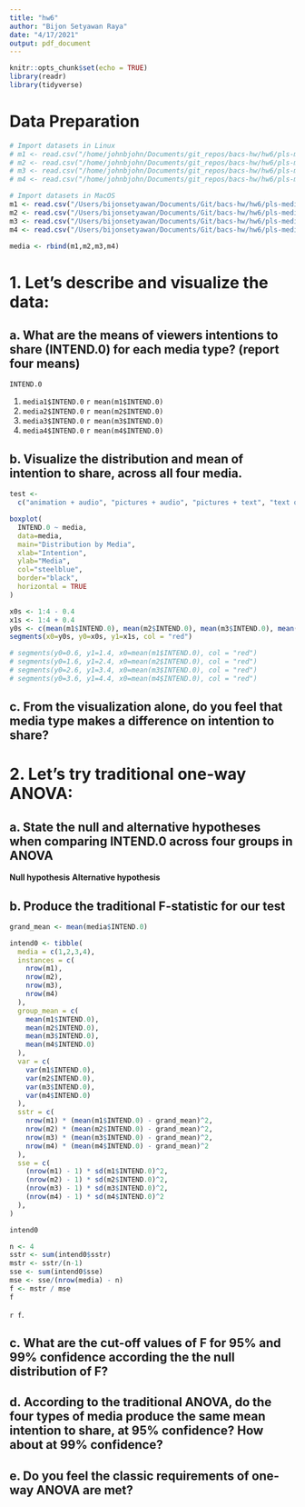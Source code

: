 ```yaml
---
title: "hw6"
author: "Bijon Setyawan Raya"
date: "4/17/2021"
output: pdf_document
---
```


```r
knitr::opts_chunk$set(echo = TRUE)
library(readr)
library(tidyverse)
```

# Data Preparation

```r
# Import datasets in Linux
# m1 <- read.csv("/home/johnbjohn/Documents/git_repos/bacs-hw/hw6/pls-media1.csv")
# m2 <- read.csv("/home/johnbjohn/Documents/git_repos/bacs-hw/hw6/pls-media2.csv")
# m3 <- read.csv("/home/johnbjohn/Documents/git_repos/bacs-hw/hw6/pls-media3.csv")
# m4 <- read.csv("/home/johnbjohn/Documents/git_repos/bacs-hw/hw6/pls-media4.csv")

# Import datasets in MacOS
m1 <- read.csv("/Users/bijonsetyawan/Documents/Git/bacs-hw/hw6/pls-media1.csv")
m2 <- read.csv("/Users/bijonsetyawan/Documents/Git/bacs-hw/hw6/pls-media2.csv")
m3 <- read.csv("/Users/bijonsetyawan/Documents/Git/bacs-hw/hw6/pls-media3.csv")
m4 <- read.csv("/Users/bijonsetyawan/Documents/Git/bacs-hw/hw6/pls-media4.csv")

media <- rbind(m1,m2,m3,m4)
```

# 1. Let’s describe and visualize the data:

## a. What are the means of viewers intentions to share (INTEND.0) for each media type? (report four means)

\textcolor{red} {Here is the mean of} `INTEND.0` \textcolor{red} {in each data set: (starting from media1 all the way to media4)}

1. `media1$INTEND.0` \textcolor{red} {mean:} `r mean(m1$INTEND.0)`
2. `media2$INTEND.0` \textcolor{red} {mean:} `r mean(m2$INTEND.0)`
3. `media3$INTEND.0` \textcolor{red} {mean:} `r mean(m3$INTEND.0)`
4. `media4$INTEND.0` \textcolor{red} {mean:} `r mean(m4$INTEND.0)`

## b. Visualize the distribution and mean of intention to share, across all four media.

```r
test <- 
  c("animation + audio", "pictures + audio", "pictures + text", "text only")

boxplot(
  INTEND.0 ~ media, 
  data=media, 
  main="Distribution by Media", 
  xlab="Intention", 
  ylab="Media", 
  col="steelblue",  
  border="black", 
  horizontal = TRUE
)

x0s <- 1:4 - 0.4
x1s <- 1:4 + 0.4
y0s <- c(mean(m1$INTEND.0), mean(m2$INTEND.0), mean(m3$INTEND.0), mean(m4$INTEND.0))
segments(x0=y0s, y0=x0s, y1=x1s, col = "red")

# segments(y0=0.6, y1=1.4, x0=mean(m1$INTEND.0), col = "red")
# segments(y0=1.6, y1=2.4, x0=mean(m2$INTEND.0), col = "red")
# segments(y0=2.6, y1=3.4, x0=mean(m3$INTEND.0), col = "red")
# segments(y0=3.6, y1=4.4, x0=mean(m4$INTEND.0), col = "red")
```

## c. From the visualization alone, do you feel that media type makes a difference on intention to share?

\textcolor{red} {
In my opinion, the media won't affect the difference on intention to share.
}

# 2. Let’s try traditional one-way ANOVA:

## a. State the null and alternative hypotheses when comparing INTEND.0 across four groups in ANOVA

**Null hypothesis** \textcolor{red} {is the means of INTEND.0 in the four data sets are similar to each other. While the} **Alternative hypothesis** \textcolor{red} {is the means of INTEND.0 in the four data sets are not similar to each other.}

## b. Produce the traditional F-statistic for our test

```r
grand_mean <- mean(media$INTEND.0)

intend0 <- tibble(
  media = c(1,2,3,4),
  instances = c(
    nrow(m1), 
    nrow(m2), 
    nrow(m3), 
    nrow(m4)
  ),
  group_mean = c(
    mean(m1$INTEND.0), 
    mean(m2$INTEND.0), 
    mean(m3$INTEND.0), 
    mean(m4$INTEND.0)
  ),
  var = c(
    var(m1$INTEND.0),
    var(m2$INTEND.0),
    var(m3$INTEND.0),
    var(m4$INTEND.0)
  ),
  sstr = c(
    nrow(m1) * (mean(m1$INTEND.0) - grand_mean)^2,
    nrow(m2) * (mean(m2$INTEND.0) - grand_mean)^2,
    nrow(m3) * (mean(m3$INTEND.0) - grand_mean)^2,
    nrow(m4) * (mean(m4$INTEND.0) - grand_mean)^2
  ),
  sse = c(
    (nrow(m1) - 1) * sd(m1$INTEND.0)^2,
    (nrow(m2) - 1) * sd(m2$INTEND.0)^2,
    (nrow(m3) - 1) * sd(m3$INTEND.0)^2,
    (nrow(m4) - 1) * sd(m4$INTEND.0)^2
  ),
)

intend0
```

```r
n <- 4
sstr <- sum(intend0$sstr)
mstr <- sstr/(n-1)
sse <- sum(intend0$sse)
mse <- sse/(nrow(media) - n)
f <- mstr / mse
f
```

\textcolor{red}{The F-statistics value is} `r f`.

## c. What are the cut-off values of F for 95% and 99% confidence according the the null distribution of F?

## d. According to the traditional ANOVA, do the four types of media produce the same mean intention to share, at 95% confidence? How about at 99% confidence?

## e. Do you feel the classic requirements of one-way ANOVA are met?